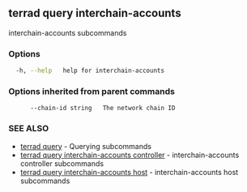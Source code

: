 ## terrad query interchain-accounts

interchain-accounts subcommands

### Options

```sh Terrad
  -h, --help   help for interchain-accounts
```

### Options inherited from parent commands

```
      --chain-id string   The network chain ID
```

### SEE ALSO

* [terrad query](terrad_query.md)	 - Querying subcommands
* [terrad query interchain-accounts controller](terrad_query_interchain-accounts_controller.md)	 - interchain-accounts controller subcommands
* [terrad query interchain-accounts host](terrad_query_interchain-accounts_host.md)	 - interchain-accounts host subcommands


